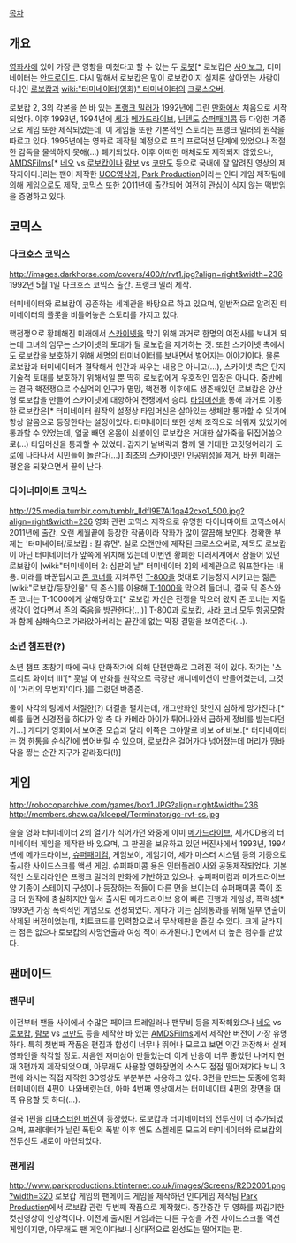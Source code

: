 [[목차]]

== 개요 ==
[[영화]]사에 있어 가장 큰 영향을 미쳤다고 할 수 있는 두 [[로봇]][* 로보캅은 [[사이보그]], 터미네이터는 [[안드로이드]]. 다시 말해서 로보캅은 말이 로보캅이지 실제론 살아있는 사람이다.]인 [[로보캅]]과 [[wiki:"터미네이터(영화)" 터미네이터]]의 [[크로스오버]]. 

로보캅 2, 3의 각본을 쓴 바 있는 [[프랭크 밀러]]가 1992년에 그린 [[만화]]에서 처음으로 시작되었다. 이후 1993년, 1994년에 [[세가]] [[메가드라이브]], [[닌텐도]] [[슈퍼패미콤]] 등 다양한 기종으로 게임 또한 제작되었는데, 이 게임들 또한 기본적인 스토리는 프랭크 밀러의 원작을 따르고 있다. 1995년에는 영화로 제작될 예정으로 프리 프로덕션 단계에 있었으나 적절한 감독을 물색하지 못해(…) 폐기되었다. 이후 어떠한 매체로도 제작되지 않았으나, [http://www.youtube.com/user/AMDSFILMSofficial AMDSFilms][* [[네오]] vs [[로보캅]]이나 [[람보]] vs [[코만도]] 등으로 국내에 잘 알려진 영상의 제작자이다.]라는 팬이 제작한 [[UCC]]영상과, [http://www.parkproductions.btinternet.co.uk Park Production]이라는 인디 게임 제작팀에 의해 게임으로도 제작, 코믹스 또한 2011년에 출간되어 여전히 관심이 식지 않는 떡밥임을 증명하고 있다.

== 코믹스 ==
=== 다크호스 코믹스 ===
http://images.darkhorse.com/covers/400/r/rvt1.jpg?align=right&width=236
1992년 5월 1일 다크호스 코믹스 출간. 프랭크 밀러 제작.

터미네이터와 로보캅이 공존하는 세계관을 바탕으로 하고 있으며, 일반적으로 알려진 터미네이터의 플롯을 비틀어놓은 스토리를 가지고 있다.

핵전쟁으로 황폐해진 미래에서 [[스카이넷]]을 막기 위해 과거로 한명의 여전사를 보내게 되는데 그녀의 임무는 스카이넷의 토대가 될 로보캅을 제거하는 것. 또한 스카이넷 측에서도 로보캅을 보호하기 위해 세명의 터미네이터를 보내면서 벌어지는 이야기이다. 물론 로보캅과 터미네이터가 결탁해서 인간과 싸우는 내용은 아니고(…), 스카이넷 측은 단지 기술적 토대를 보호하기 위해서일 뿐 딱히 로보캅에게 우호적인 입장은 아니다. 중반에는 결국 핵전쟁으로 수십억의 인구가 멸망, 핵전쟁 이후에도 생존해있던 로보캅은 양산형 로보캅을 만들어 스카이넷에 대항하여 전쟁에서 승리. [[타임머신]]을 통해 과거로 이동한 로보캅은[* 터미네이터 원작의 설정상 타임머신은 살아있는 생체만 통과할 수 있기에 항상 알몸으로 등장한다는 설정이었다. 터미네이터 또한 생체 조직으로 씌워져 있었기에 통과할 수 있었는데, 얼굴 빼면 온몸이 쇠붙이인 로보캅은 거대한 살가죽을 뒤집어씀으로(…) 타임머신을 통과할 수 있었다. 갑자기 날벼락과 함께 웬 거대한 고깃덩어리가 도로에 나타나서 시민들이 놀란다(…)] 최초의 스카이넷인 인공위성을 제거, 바뀐 미래는 평온을 되찾으면서 끝이 난다.











=== 다이너마이트 코믹스 ===
http://25.media.tumblr.com/tumblr_lldfl9E7AI1qa42cxo1_500.jpg?align=right&width=236
영화 관련 코믹스 제작으로 유명한 다이너마이트 코믹스에서 2011년에 출간. 오랜 세월끝에 등장한 작품이라 작화가 많이 깔끔해 보인다. 정확한 부제는 '터미네이터/로보캅 : 킬 휴먼'. 실로 오랜만에 제작된 크로스오버로, 제목도 로보캅이 아닌 터미네이터가 앞쪽에 위치해 있는데 이번엔 황폐한 미래세계에서 잠들어 있던 로보캅이 [wiki:"터미네이터 2: 심판의 날" 터미네이터 2]의 세계관으로 워프한다는 내용. 미래를 바꾼답시고 [[존 코너]]를 지켜주던 [[T-800]]을 멋대로 기능정지 시키고는 젊은 [wiki:"로보캅/등장인물" 딕 존스]를 이용해 [[T-1000]]을 막으려 들더니, 결국 딕 존스와 존 코너는 T-1000에게 살해당하고[* 로보캅 자신은 전쟁을 막으러 왔지 존 코너는 지킬 생각이 없다면서 존의 죽음을 방관한다(…)] T-800과 로보캅, [[사라 코너]] 모두 항공모함과 함께 심해속으로 가라앉아버리는 끝간데 없는 막장 결말을 보여준다(…).












=== 소년 챔프판(?) ===
소년 챔프 초창기 때에 국내 만화작가에 의해 단편만화로 그려진 적이 있다. 작가는 '스트리트 화이터 III'[* 훗날 이 만화를 원작으로 극장판 애니메이션이 만들어졌는데, 그것이 '거리의 무법자'이다.]를 그렸던 박종준.

둘이 사각의 링에서 처절한(?) 대결을 펼치는데, 개그만화인 탓인지 심하게 망가진다.[* 예를 들면 신경전을 하다가 양 측 다 카메라 아이가 튀어나와서 급하게 정비를 받는다던가...] 게다가 영화에서 보여준 모습과 달리 이쪽은 그야말로 바보 of 바보.[* 터미네이터는 껌 한통을 순식간에 씹어버릴 수 있으며, 로보캅은 걸어가다 넘어졌는데 머리가 땅바닥을 찧는 순간 지구가 갈라졌다(!)]

== 게임 ==
http://robocoparchive.com/games/box1.JPG?align=right&width=236 http://members.shaw.ca/kloepel/Terminator/gc-rvt-ss.jpg

슬슬 영화 터미네이터 2의 열기가 식어가던 와중에 이미 [[메가드라이브]], 세가CD용의 터미네이터 게임을 제작한 바 있으며, 그 판권을 보유하고 있던 버진사에서 1993년, 1994년에 메가드라이브, [[슈퍼패미컴]], 게임보이, 게임기어, 세가 마스터 시스템 등의 기종으로 출시한 사이드스크롤 액션 게임. 슈퍼패미콤 용은 인터플레이사와 공동제작되었다. 기본적인 스토리라인은 프랭크 밀러의 만화에 기반하고 있으나, 슈퍼패미컴과 메가드라이브 양 기종이 스테이지 구성이나 등장하는 적들이 다른 면을 보이는데 슈퍼패미콤 쪽이 조금 더 원작에 충실하지만 앞서 출시된 메가드라이브 용이 빠른 진행과 게임성, 폭력성[* 1993년 가장 폭력적인 게임으로 선정되었다. 게다가 이는 심의통과를 위해 일부 연출이 삭제된 버전이었는데, 치트코드를 입력함으로서 무삭제판을 즐길 수 있다. 크게 달라지는 점은 없으나 로보캅의 사망연출과 여성 적이 추가된다.] 면에서 더 높은 점수를 받았다.

== 팬메이드 ==
=== 팬무비 ===
{{{#!html
<object width="560" height="315"><param name="movie" value="http://www.youtube.com/v/WVvjHo3kT5I?fs=1&amp;hl=ko_KR&amp;rel=0"></param><param name="allowFullScreen" value="true"></param><param name="allowscriptaccess" value="always"></param><embed src="http://www.youtube.com/v/WVvjHo3kT5I?fs=1&amp;hl=ko_KR&amp;rel=0" type="application/x-shockwave-flash" allowscriptaccess="always" allowfullscreen="true" width="560" height="315"></embed></object>
}}}

이전부터 팬들 사이에서 수많은 페이크 트레일러나 팬무비 등을 제작해왔으나 [[네오]] vs [[로보캅]], [[람보]] vs [[코만도]] 등을 제작한 바 있는 [http://www.youtube.com/user/AMDSFILMSofficial AMDSFilms]에서 제작한 버전이 가장 유명하다. 특히 첫번째 작품은 편집과 합성이 너무나 뛰어나 모르고 보면 약간 과장해서 실제 영화인줄 착각할 정도. 처음엔 재미삼아 만들었는데 이게 반응이 너무 좋았던 나머지 현재 3편까지 제작되었으며, 아무래도 사용할 영화장면의 소스도 점점 떨어져가다 보니 3편에 와서는 직접 제작한 3D영상도 부분부분 사용하고 있다. 3편을 만드는 도중에 영화 터미네이터 4편이 나와버렸는데, 아마 4번째 영상에서는 터미네이터 4편의 장면을 대폭 유용할 듯 하다(…).

결국 1편을 [http://blog.naver.com/luckywldnd?Redirect=Log&logNo=220218942165&jumpingVid=11D8AB5ABC42F6FD29B9D96732A009E527A9 리마스터한 버전]이 등장했다. 로보캅과 터미네이터의 전투신이 더 추가되었으며, 프레데터가 날린 폭탄의 폭발 이후 엔도 스켈레톤 모드의 터미네이터와 로보캅의 전투신도 새로이 마련되었다.

=== 팬게임 ===
http://www.parkproductions.btinternet.co.uk/images/Screens/R2D2001.png?width=320
로보캅 게임의 팬메이드 게임을 제작하던 인디게임 제작팀 [http://www.parkproductions.btinternet.co.uk Park Production]에서 로보캅 관련 두번째 작품으로 제작했다. 중간중간 두 영화를 짜깁기한 컷신영상이 인상적이다. 이전에 출시된 게임과는 다른 구성을 가진 사이드스크롤 액션 게임이지만, 아무래도 팬 게임이다보니 상대적으로 완성도는 떨어지는 편.
